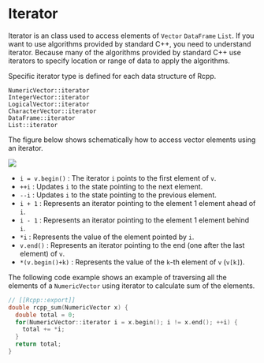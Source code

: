 # Iterator

Iterator is an class used to access elements of `Vector` `DataFrame` `List`. If you want to use algorithms provided by standard C++, you need to understand iterator. Because many of the algorithms provided by standard C++ use iterators to specify location or range of data to apply the algorithms.

Specific iterator type is defined for each data structure of Rcpp.

```
NumericVector::iterator
IntegerVector::iterator
LogicalVector::iterator
CharacterVector::iterator
DataFrame::iterator
List::iterator
```

The figure below shows schematically how to access vector elements using an iterator.

![](iterator.png)

* `i = v.begin()` : The iterator `i` points to the first element of `v`.
* `++i` : Updates `i` to the state pointing to the next element.
* `--i` : Updates `i` to the state pointing to the previous element.
* `i + 1` : Represents an iterator pointing to the element 1 element ahead of `i`.
* `i - 1` : Represents an iterator pointing to the element 1 element behind `i`.
* `*i` : Represents the value of the element pointed by `i`.
* `v.end()` : Represents an iterator pointing to the end (one after the last element) of `v`.
* `*(v.begin()+k)` : Represents the value of the `k`-th element of `v` (`v[k]`).

The following code example shows an example of traversing all the elements of a `NumericVector` using iterator to calculate sum of the elements.

```cpp
// [[Rcpp::export]]
double rcpp_sum(NumericVector x) {
  double total = 0;
  for(NumericVector::iterator i = x.begin(); i != x.end(); ++i) {
    total += *i;
  }
  return total;
}
```
